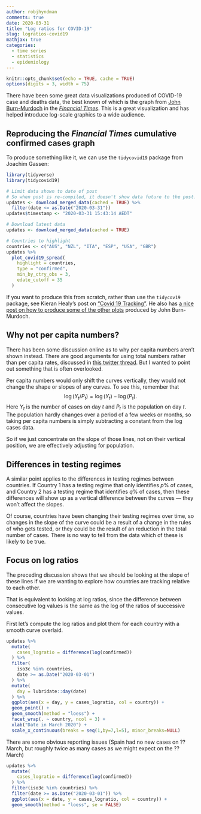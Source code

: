 ```yaml
---
author: robjhyndman
comments: true
date: 2020-03-31
title: "Log ratios for COVID-19"
slug: logratios-covid19
mathjax: true
categories:
  - time series
  - statistics
  - epidemiology
---
```


```r
knitr::opts_chunk$set(echo = TRUE, cache = TRUE)
options(digits = 3, width = 75)
```

There have been some great data visualizations produced of COVID-19 case and deaths data, the best known of which is the graph from [John Burn-Murdoch](https://twitter.com/jburnmurdoch) in the [*Financial Times*](https://www.ft.com/coronavirus-latest). This is a great visualization and has helped introduce log-scale graphics to a wide audience.

## Reproducing the *Financial Times* cumulative confirmed cases graph

To produce something like it, we can use the `tidycovid19` package from Joachim Gassen:

```r
library(tidyverse)
library(tidycovid19)
```

```r
# Limit data shown to date of post
# So when post is re-compiled, it doesn't show data future to the post.
updates <- download_merged_data(cached = TRUE) %>%
  filter(date <= as.Date("2020-03-31"))
updates$timestamp <- "2020-03-31 15:43:14 AEDT"
```

```r
# Download latest data
updates <- download_merged_data(cached = TRUE)
```

```r
# Countries to highlight
countries <- c("AUS", "NZL", "ITA", "ESP", "USA", "GBR")
updates %>%
  plot_covid19_spread(
    highlight = countries,
    type = "confirmed",
    min_by_ctry_obs = 3,
    edate_cutoff = 35
  )
```

If you want to produce this from scratch, rather than use the `tidycov19` package, see Kieran Healy's post on ["Covid 19 Tracking"](https://kieranhealy.org/blog/archives/2020/03/21/covid-19-tracking/). He also has [a nice post on how to produce some of the other plots](https://kieranhealy.org/blog/archives/2020/03/27/a-covid-small-multiple/) produced by John Burn-Murdoch.

## Why not per capita numbers?

There has been some discussion online as to why per capita numbers aren't shown instead. There are good arguments for using total numbers rather than per capita rates, discussed in [this twitter thread](https://twitter.com/jburnmurdoch/status/1242904596856614912). But I wanted to point out something that is often overlooked.

Per capita numbers would only shift the curves vertically, they would not change the shape or slopes of any curves. To see this, remember that
$$
\log (Y_t/P_t) = \log(Y_t) - \log(P_t).
$$
Here $Y_t$ is the number of cases on day $t$ and $P_t$ is the population on day $t$. The population hardly changes over a period of a few weeks or months, so taking per capita numbers is simply subtracting a constant from the log cases data.

So if we just concentrate on the slope of those lines, not on their vertical position, we are effectively adjusting for population.

## Differences in testing regimes

A similar point applies to the differences in testing regimes between countries. If Country 1 has a testing regime that only identifies $p$% of cases, and Country 2 has a testing regime that identifies $q$% of cases, then these differences will show up as a vertical difference between the curves --- they won't affect the slopes.

Of course, countries have been changing their testing regimes over time, so changes in the slope of the curve could be a result of a change in the rules of who gets tested, or they could be the result of an reduction in the total number of cases. There is no way to tell from the data which of these is likely to be true.

## Focus on log ratios

The preceding discussion shows that we should be looking at the slope of these lines if we are wanting to explore how countries are tracking relative to each other.

That is equivalent to looking at log ratios, since the difference between consecutive log values is the same as the log of the ratios of successive values.

First let's compute the log ratios and plot them for each country with a smooth curve overlaid.

```r
updates %>%
  mutate(
    cases_logratio = difference(log(confirmed))
  ) %>%
  filter(
    iso3c %in% countries,
    date >= as.Date("2020-03-01")
  ) %>%
  mutate(
    day = lubridate::day(date)
  ) %>%
  ggplot(aes(x = day, y = cases_logratio, col = country)) +
  geom_point() +
  geom_smooth(method = "loess") +
  facet_wrap(. ~ country, ncol = 3) +
  xlab("Date in March 2020") +
  scale_x_continuous(breaks = seq(1,by=7,l=5), minor_breaks=NULL)

```

There are some obvious reporting issues (Spain had no new cases on ?? March, but roughly twice as many cases as we might expect on the ?? March)


```r
updates %>%
  mutate(
    cases_logratio = difference(log(confirmed))
  ) %>%
  filter(iso3c %in% countries) %>%
  filter(date >= as.Date("2020-03-01")) %>%
  ggplot(aes(x = date, y = cases_logratio, col = country)) +
  geom_smooth(method = "loess", se = FALSE)
```